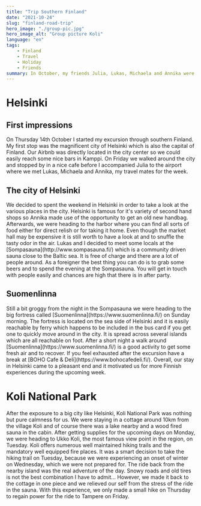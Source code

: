 ```yaml
---
title: "Trip Southern Finland"
date: "2021-10-24"
slug: "finland-road-trip"
hero_image: "./group-pic.jpg"
hero_image_alt: "Group picture Koli"
language: "en"
tags:
    - Finland
    - Travel
    - Holiday
    - Friends
summary: In October, my friends Julia, Lukas, Michaela and Annika were so kind to visit me here in Finland. After spending a week with Julia mainly in the region of Tampere we met the others in Helsinki where we started our trip to Koli and back to Tampere.
---
```


# Helsinki

## First impressions

On Thursday 14th October I started my excursion through southern Finland. My first stop was the magnificent city of Helsinki which is also the capital of Finland. Our Airbnb was directly located in the city center so we could easily reach some nice bars in Kamppi. On Friday we walked around the city and stopped by in a nice cafe before I accompanied Julia to the airport where we met Lukas, Michaela and Annika, my travel mates for the week.

## The city of Helsinki

<ImageSliderText parentDirectory="img_helsinki">
We decided to spent the weekend in Helsinki in order to take a look at the various places in the city. Helsinki is famous for it's variety of second hand shops so Annika made use of the opportunity to get an old new handbag. Afterwards, we were heading to the harbor where you can find all sorts of food either for direct relish or for taking it home. Even though the market hall may be expensive it is still worth to have a look at and to snuffle the tasty odor in the air. Lukas and I decided to meet some locals at the [Sompasauna](http://www.sompasauna.fi/) which is a community driven sauna close to the Baltic sea. It is free of charge and there are a lot of people around. As a foreigner the best thing you can do is to grab some beers and to spend the evening at the Sompasauna. You will get in touch with people easily and chances are high that there is in after party.
</ImageSliderText>

## Suomenlinna

<ImageSliderText parentDirectory="img_suomenlinna">
Still a bit groggy from the night in the Sompasauna we were heading to the big fortress called [Suomenlinna](https://www.suomenlinna.fi/) on Sunday morning. The fortress is located on the sea side of Helsinki and it is easily reachable by ferry which happens to be included in the bus card if you get one to quickly move around in the city. It is spread across several islands which are all reachable on foot. After a short night a walk around [Suomenlinna](https://www.suomenlinna.fi/) is a good activity to get some fresh air and to recover. If you feel exhausted after the excursion have a break at [BOHO Cafe & Deli](https://www.bohocafedeli.fi/). Overall, our stay in Helsinki came to a pleasant end and it motivated us for more Finnish experiences during the upcoming week.
</ImageSliderText>

# Koli National Park

<ImageSliderText parentDirectory="img_koli">
After the exposure to a big city like Helsinki, Koli National Park was nothing but pure calmness for us. We were staying in a cottage around 10km from the village Koli and of course there was a lake nearby and a wood fired sauna in the cabin. After getting supplies for the upcoming days on Monday, we were heading to Ukko Koli, the most famous view point in the region, on Tuesday. Koli offers numerous well maintained hiking trails and the mandatory well equipped fire places. It was a smart decision to take the hiking trail on Tuesday, because we were experiencing an onset of winter on Wednesday, which we were not prepared for. The ride back from the nearby island was the real adventure of the day. Snowy roads and old tires is not the best combination I have to admit... However, we made it back to the cottage in one piece and we relieved our self from the stress of the ride in the sauna. With this experience, we only made a small hike on Thursday to regain power for the ride to Tampere on Friday.
</ImageSliderText>
